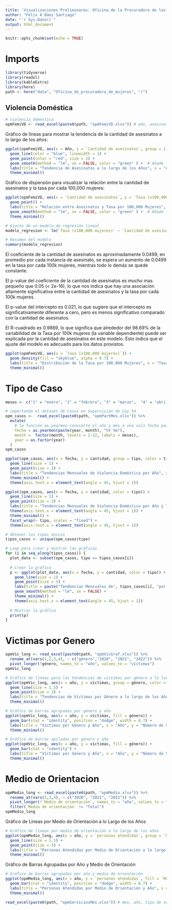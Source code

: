 ```yaml
---
title: 'Visualizaciones Preliminares: Oficina de la Procuradora de las Mujeres'
author: "Félix A Báez Santiago"
date: "`r Sys.Date()`"
output: html_document
---
```


```r
knitr::opts_chunk$set(echo = TRUE)
```

# Imports
```r
library(tidyverse)
library(readxl)
library(kableExtra)
library(here)
path <- here("data", "Oficina_de_procuradora_de_mujeres", "/")
```

## Violencia Doméstica

```r
# violencia domestica
opmFemiVD <- read_excel(paste0(path, "opmFemiVD.xlsx")) # año, asesinatos, tasa x100k 
```

Gráfico de líneas para mostrar la tendencia de la cantidad de asesinatos a lo largo de los años:

```r
ggplot(opmFemiVD, aes(x = Año, y = `Cantidad de asesinatos`, group = 1)) +
  geom_line(color = "blue", linewidth = 1) +
  geom_point(color = "red", size = 2) +
  geom_smooth(method = "lm", se = FALSE, color = "green" ) +  # Añade líneas de tendencia lineal
  labs(title = "Tendencia de Asesinatos a lo largo de los Años", x = "Año", y = "Cantidad de Asesinatos") +
  theme_minimal()
```

Gráfico de dispersión para visualizar la relación entre la cantidad de asesinatos y la tasa por cada 100,000 mujeres:

```r
ggplot(opmFemiVD, aes(x = `Cantidad de asesinatos`, y = `Tasa (x100,000 mujeres)`)) +
  geom_point() +
  labs(title = "Relación entre Asesinatos y Tasa por 100,000 Mujeres", x = "Cantidad de asesinatos", y = "Tasa (x100,000 mujeres)") +
  geom_smooth(method = "lm", se = FALSE, color = "green" ) +  # Añade líneas de tendencia lineal
  theme_minimal()

# Ajuste de un modelo de regresión lineal
modelo_regresion <- lm(`Tasa (x100,000 mujeres)` ~ `Cantidad de asesinatos`, data = opmFemiVD)

# Resumen del modelo
summary(modelo_regresion)
```

El coeficiente de la cantidad de asesinatos es aproximadamente 0.0499, en promedio por cada instancia de asesinato, se espera un aumento de 0.0499 en la tasa por cada 100k mujeres, mientras todo lo demás se quede constante.

El p-value del coeficiente de la cantidad de asesinatos es mucho mas pequeño que 0.05 (\< 2e-16), lo que nos indica que hay una asociación altamente significativa entre la cantidad de asesinatos y la tasa por cada 100k mujeres.

El p-value del intercepto es 0.021, lo que sugiere que el intercepto es significativamente diferente a cero, pero es menos significativo comparado con la cantidad de asesinatos.

El R-cuadrado es 0.9869, lo que significa que alrededor del 98.69% de la variabilidad de la Tasa por 100k mujeres (la variable dependiente) puede ser explicada por la cantidad de asesinatos en este modelo. Esto indica que el ajuste del modelo es adecuado para los datos provistos.

```r
ggplot(opmFemiVD, aes(x = `Tasa (x100,000 mujeres)`)) +
  geom_density(fill = "skyblue", alpha = 0.7) +
  labs(title = "Distribución de la Tasa por 100,000 Mujeres", x = "Tasa (x100,000 mujeres)", y = "Densidad") +
  theme_minimal()
```
#  Tipo de Caso 

```r
meses <- c("1" = "enero", "2" = "febrero", "3" = "marzo",  "4" = "abril", "5" = "mayo", "6" = "junio", "7" = "julio", "8" = "agosto", "9" = "septiembre","10" = "octubre", "11" = "noviembre", "12" = "diciembre")

# importando el dataset de Casos en Supervisión de Ley 54
opm_casos <-  read_excel(paste0(path, "opmPartMes.xlsx")) %>%
  mutate(
    # la función as.yearmon convierte el año y mes a una sola fecha para poderla visualizar apropiadamente, la función es parte del paquete zoo
    fecha = as.yearmon(paste(year, month), "%Y %m"),
    month =  factor(month, levels = 1:12, labels = meses), 
    year = as.factor(year)
  )
opm_casos
```

```r
ggplot(opm_casos, aes(x = fecha, y = cantidad, group = tipo, color = tipo)) +
  geom_line(size = 1) +
  geom_point(size = 3) +
  labs(title = "Tendencias Mensuales de Violencia Doméstica por Año", x = "Fecha", y = "Cantidad de Casos") +
  theme_minimal() +
  theme(axis.text.x = element_text(angle = 45, hjust = 1))

ggplot(opm_casos, aes(x = fecha, y = cantidad, color = tipo)) +
  geom_line(size = 1) +
  geom_point(size = 3) +
  labs(title = "Tendencias Mensuales de Violencia Doméstica por Año y Tipo", x = "Mes", y = "Cantidad de Casos") +
  theme(axis.text.x = element_text(angle = 45, hjust = 1)) +
  theme_minimal() + 
  facet_wrap(~ tipo, scales = "fixed") +
  theme(axis.text.x = element_text(angle = 45, hjust = 1))
```



```r
# Obtener los tipos únicos
tipos_casos <- unique(opm_casos$tipo)

# Loop para crear y mostrar las gráficas
for (i in seq_along(tipos_casos)) {
  plot_data <- subset(opm_casos, tipo == tipos_casos[i])
  
  # Crear la gráfica
  p <- ggplot(plot_data, aes(x = fecha, y = cantidad, color = tipo)) +
    geom_line(size = 1) +
    geom_point(size = 3) +
    labs(title = paste("Tendencias Mensuales de", tipos_casos[i], "por Año"), x = "Mes", y = "Cantidad de Casos", color = "Año") +
    geom_smooth(method = "lm", se = FALSE) +  
    theme_minimal() +
    theme(axis.text.x = element_text(angle = 45, hjust = 1))
  
  # Mostrar la gráfica
  print(p)
}
```

# Victimas por Genero
```r
opmVic_long <- read_excel(paste0(path, "opmVicGraf.xlsx")) %>% 
  rename_at(vars(1,2,3,4), ~ c("género","2020", "2021", "2022")) %>%
  pivot_longer(!género, names_to = "año", values_to = "víctimas")
opmVic_long
```

```r
# Gráfico de líneas para las tendencias de víctimas por género a lo largo de los años
ggplot(opmVic_long, aes(x = año, y = víctimas, group = género, color = género)) +
  geom_line(size = 1.5) +
  geom_point(size = 3) +
  labs(title = "Tendencias de Víctimas por Género a lo largo de los Años", x = "Año", y = "Número de Víctimas", color = "Género") +
  theme_minimal()
```

```r
# Gráfico de barras agrupadas por género y año
ggplot(opmVic_long, aes(x = año, y = víctimas, fill = género)) +
  geom_bar(stat = "identity", position = "dodge", width = 0.7) +
  labs(title = "Víctimas por Género y Año", x = "Año", y = "Número de Víctimas", fill = "Género") +
  theme_minimal()
```

```r
# Gráfico de barras apiladas por género y año
ggplot(opmVic_long, aes(x = año, y = víctimas, fill = género)) +
  geom_bar(stat = "identity") +
  labs(title = "Víctimas por Género y Año", x = "Año", y = "Número de Víctimas", fill = "Género") +
  theme_minimal()
```

# Medio de Orientacion
```r
opmMedio_long <- read_excel(paste0(path, "opmMedio.xlsx")) %>% 
  rename_at(vars(2,3,4), ~ c("2020", "2021", "2022")) %>%
  pivot_longer(!`Medio de orientación`, names_to = "año", values_to = "personas atendidas") %>% 
  filter(`Medio de orientación` != "Total")
opmMedio_long
```
Gráfico de Líneas por Medio de Orientación a lo Largo de los Años
```r
# Gráfico de líneas por medio de orientación a lo largo de los años
ggplot(opmMedio_long, aes(x = año, y = `personas atendidas`, group = `Medio de orientación`, color = `Medio de orientación`)) +
  geom_line(size = 1.5) +
  geom_point(size = 3) +
  labs(title = "Personas Atendidas por Medio de Orientación a lo largo de los Años", x = "Año", y = "Número de Personas Atendidas", color = "Medio de Orientación") +
  theme_minimal()
```

Gráfico de Barras Agrupadas por Año y Medio de Orientación
```r
# Gráfico de barras agrupadas por año y medio de orientación
ggplot(opmMedio_long, aes(x = año, y = `personas atendidas`, fill = `Medio de orientación`)) +
  geom_bar(stat = "identity", position = "dodge", width = 0.7) +
  labs(title = "Personas Atendidas por Medio de Orientación y Año", x = "Año", y = "Número de Personas Atendidas", fill = "Medio de Orientación") +
  theme_minimal()

```

```r
read_excel(paste0(path, "opmServiciosMes.xlsx")) # mes, año, tipo de servicio, # ofrecidos
```










